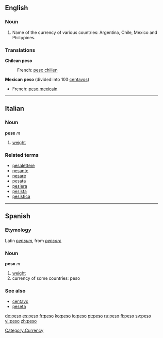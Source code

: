 ==English==
===Noun===
{{en-noun}}

# Name of the currency of various countries: Argentina, Chile, Mexico and Philippines.

===Translations===
'''Chilean peso'''
:French: [[peso chilien]] {{m}}

'''Mexican peso''' (divided into 100 [[centavo]]s)
*French: [[peso mexicain]] {{m}}

[[Category:Currency]]

----

==Italian==
===Noun===
'''peso''' ''m''

# [[weight]]

===Related terms===
*[[pesalettere]]
*[[pesante]]
*[[pesare]]
*[[pesata]]
*[[pesiera]]
*[[pesista]]
*[[pesistica]]

----
==Spanish==
===Etymology===
Latin ''[[pensum]]'', from ''[[pensare]]''

===Noun===
'''peso''' ''m''

# [[weight]]
# currency of some countries: peso

===See also===
*[[centavo]] {{m}}
*[[peseta]] {{f}}

[[de:peso]]
[[es:peso]]
[[fr:peso]]
[[ko:peso]]
[[io:peso]]
[[pt:peso]]
[[ru:peso]]
[[fi:peso]]
[[sv:peso]]
[[vi:peso]]
[[zh:peso]]